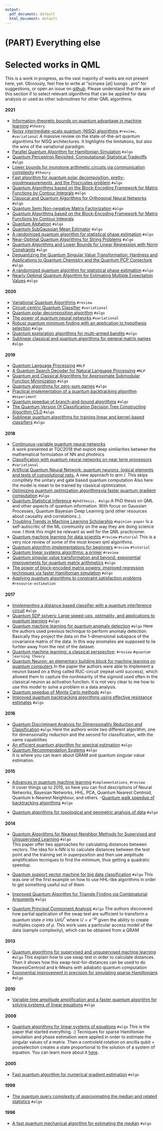 ```yaml
---
output:
  pdf_document: default
  html_document: default
---
```


# (PART) Everything else {-} 


# Selected works in QML 

This is a work in progress, as the vast majority of works are not present here, yet. Obviously, feel free to write at "scinawa [at] luongo . pro" for suggestions, or open an issue on [github](https://github.com/scinawa/quantumalgorithms.org). Please understand that the aim of this section if to select relevant *algorithms* that can be applied for data analysis or used as other subroutines for other QML algorithms. 

#### 2021 {-}

- [Information-theoretic bounds on quantum advantage in machine learning](https://arxiv.org/abs/2101.02464) `#theory`
- [Noisy intermediate-scale quantum (NISQ) algorithms](https://arxiv.org/abs/2101.08448) `#review, #variational`
A massive review on the state-of-the-art quantum algorithms for NISQ architectures. It highlights the limitations, but also the wins of the variational paradigm.
- [Parallel Quantum Algorithm for Hamiltonian Simulation](https://arxiv.org/abs/2105.11889) `#algo`
- [Quantum Perceptron Revisited: Computational-Statistical Tradeoffs](https://arxiv.org/abs/2106.02496) `#algo`
- [Lower bounds for monotone arithmetic circuits via communication complexity](https://dl.acm.org/doi/abs/10.1145/3406325.3451069) `#theory`
- [Fast algorithm for quantum polar decomposition, pretty-goodmeasurements, and the Procrustes problem](https://arxiv.org/abs/2106.07634) `#algo`
- [Quantum Algorithms based on the Block-Encoding Framework for Matrix Functions by Contour Integrals](https://arxiv.org/abs/2106.08076) `#algo`
- [Classical and Quantum Algorithms for Orthogonal Neural Networks](https://arxiv.org/abs/2106.07198) `#algo`
- [Quantum Semi Non-negative Matrix Factorization](https://books.google.com.sg/books?hl=en&lr=&id=LMcpEAAAQBAJ&oi=fnd&pg=PA135&dq=Quantum+Semi+Non-negative+Matrix+Factorization&ots=2UP_f_twTu&sig=fvkK9Z4hCCQcSSkbF0HkZ23SRAs&redir_esc=y#v=onepage&q=Quantum%20Semi%20Non-negative%20Matrix%20Factorization&f=false) `#algo`
- [Quantum Algorithms based on the Block-Encoding Framework for Matrix Functions by Contour Integrals](https://arxiv.org/pdf/2106.08076.pdf)
- [Quantum Alphatron](https://arxiv.org/abs/2108.11670) `#algo`
- [Quantum SubGaussian Mean Estimator](https://arxiv.org/pdf/2108.12172.pdf) `#algo`
- [A randomized quantum algorithm for statistical phase estimation](https://arxiv.org/abs/2110.12071) `#algo`
- [Near-Optimal Quantum Algorithms for String Problems](https://arxiv.org/pdf/2110.09696.pdf) `#algo`
- [Quantum Algorithms and Lower Bounds for Linear Regression with Norm Constraints](https://arxiv.org/pdf/2110.13086.pdf) `#algo`
- [Dequantizing the Quantum Singular Value Transformation: Hardness and Applications to Quantum Chemistry and the Quantum PCP Conjecture](https://arxiv.org/abs/2111.09079) `#algo`
- [A randomized quantum algorithm for statistical phase estimation](https://arxiv.org/abs/2110.12071) `#algo`
- [Nearly Optimal Quantum Algorithm for Estimating Multiple Expectation Values](https://arxiv.org/abs/2111.09283) `#algo`


#### 2020 {-}

- [Variational Quantum Algorithms](https://scirate.com/arxiv/2012.09265) `#review`
- [Circuit-centric Quantum Classifier](https://arxiv.org/pdf/1804.00633) `#variational`
- [Quantum polar decomposition algorithm](https://arxiv.org/abs/2006.00841) `#algo`
- [The power of quantum neural networks](https://arxiv.org/abs/2011.00027) `#variational`
- [Robust quantum minimum finding with an application to hypothesis selection](https://arxiv.org/abs/2003.11777) `#algo`
- [Quantum exploration algorithms for multi-armed bandits](https://arxiv.org/abs/2007.07049) `#algo`
- [Sublinear classical and quantum algorithms for general matrix games](https://arxiv.org/pdf/2012.06519.pdf) `#algo`


#### 2019 {-}

- [Quantum Language Processing](https://arxiv.org/pdf/1902.05162.pdf) `#NLP`
- [A Quantum Search Decoder for Natural Language Processing](https://arxiv.org/pdf/1909.05023.pdf) `#NLP`
- [Quantum and Classical Algorithms for Approximate Submodular Function Minimization](https://arxiv.org/abs/1907.05378) `#algo`
- [Quantum algorithms for zero-sum games](https://arxiv.org/abs/1904.03180) `#algo`
- [Practical implementation of a quantum backtracking algorithm](https://arxiv.org/abs/1908.11291) `#experiment`
- [Quantum speedup of branch-and-bound algorithms](https://arxiv.org/abs/1906.10375) `#algo`
- [The Quantum Version Of Classification Decision Tree Constructing Algorithm C5.0](https://arxiv.org/pdf/1907.06840.pdf) `#algo`
- [Sublinear quantum algorithms for training linear and kernel-based classifiers](http://proceedings.mlr.press/v97/li19b/li19b.pdf) `#algo`

#### 2018 {-}

- [Continuous-variable quantum neural networks](https://arxiv.org/pdf/1806.06871.pdf)  
A work presented at TQC2018 that exploit deep similarities between the mathematical formulation of NN and photinics
- [Classification with quantum neural networks on near term processors](https://arxiv.org/pdf/1802.06002.pdf)   `#variational`
- [Artificial Quantum Neural Network: quantum neurons, logical elements and tests of convolutional nets.](https://arxiv.org/pdf/1806.09664.pdf)
A new approach to qnn \o/. This skips complitely the unitary and gate based quantum computation
Also here the model is mean to be trained by classical optimization.
- [Optimizing quantum optimization algorithmsvia faster quantum gradient computation](https://arxiv.org/pdf/1711.00465.pdf) `#algo`
- [Quantum Statistical Inference](https://arxiv.org/pdf/1812.04877.pdf) `#phdthesis, #algo`
A PhD thesis on QML and other aspects of quantum information. With focus on Gaussian Processes, Quantum Bayesian Deep Learning (and other resources about causality and correlations..).
- [Troubling Trends in Machine Learning Scholarship](https://arxiv.org/pdf/1807.03341.pdf) `#opinion-paper`
Is a self-autocritic of the ML community on the way they are doing science now. I think this might be relevant as well for the QML practicioner.
- [Quantum machine learning for data scientits](https://arxiv.org/pdf/1804.10068.pdf) `#review`  `#tutorial`
This is a very nice review of some of the most known qml algorithms.
- [Quantum algorithm implementations for beginners](https://arxiv.org/pdf/1804.03719.pdf) `#review` `#tutorial`
- [Quantum linear systems algorithms: a primer](https://arxiv.org/abs/1802.08227) `#review`
- [Quantum singular value transformation and beyond: exponential improvements for quantum matrix arithmetics](https://arxiv.org/abs/1806.01838) `#algo`
- [The power of block-encoded matrix powers: improved regression techniques via faster Hamiltonian simulation](https://arxiv.org/abs/1804.01973) `#algo`
- [Applying quantum algorithms to constraint satisfaction problems](https://arxiv.org/abs/1810.05582) `#resource-estimation`



<!-- - [Quantum Algorithms for Classification](http://www.youtube.com/watch?v=KTVtMKo3g80) `#video`  -->
<!-- <br> -->
<!-- [![Quantum Algorithms for Classification](http://img.youtube.com/vi/KTVtMKo3g80/0.jpg)](http://www.youtube.com/watch?v=KTVtMKo3g80 "Quantum Algorithms for Classification")  -->


#### 2017 {-}

- [Implementing a distance based classifier with a quantum interference circuit](https://arxiv.org/abs/1703.10793)  `#algo`  
- [Quantum SDP solvers: Large speed-ups, optimality, and applications to quantum learning](https://arxiv.org/pdf/1710.02581) `#algo`
- [Quantum machine learning for quantum anomaly detection](https://arxiv.org/abs/1710.07405) `#algo`
Here the authors used previous technique to perform anomaly detection. Basically they project the data on the 1-dimensional subspace of the covariance matrix of the data. In this way anomalies are supposed to lie furhter away from the rest of the dataset.
- [ Quantum machine learning: a classical perspective](https://arxiv.org/pdf/1707.08561.pdf): `#review` `#quantum learning theory`
- [Quantum Neuron: an elementary building block for machine learning on quantum computers](https://arxiv.org/pdf/1711.11240.pdf)
In the paper the authors were able to implement a neuron based on a thing called RUC-circuit (repeat until success), which allowed them to capture the nonlinearity of the sigmoid used often in the classical neuron as activation function. It is not very clear to me how to use this model to solve a problem in a data analysis.
- [Quantum speedup of Monte Carlo methods](https://arxiv.org/abs/1504.06987) `#algo`
- [Improved quantum backtracking algorithms using effective resistance estimates](https://arxiv.org/abs/1711.05295) `#algo`


#### 2016 {-}
- [Quantum Discriminant Analysis for Dimensionality Reduction and Classification](https://iopscience.iop.org/article/10.1088/1367-2630/18/7/073011)  `#algo`
Here the authors wrote two different algorithm, one for dimensionality reduction and the second for classification, with the same capabilities
- [An efficient quantum algorithm for spectral estimation](https://arxiv.org/abs/1609.08170) `#algo`
- [Quantum Recommendation Systems](https://arxiv.org/pdf/1603.08675.pdf) `#algo`  
It is where you can learn about QRAM and quantum singular value estimation.

#### 2015 {-}

- [Advances in quantum machine learning]( https://arxiv.org/pdf/1512.02900.pdf ) `#implementations`,  `#review`   
It cover things up to 2015, so here you can find descriptions of Neural Networks, Bayesian Networks, HHL, PCA, Quantum Nearest Centroid, Quantum k-Nearest Neighbour, and others.
-[Quantum walk speedup of backtracking algorithms](https://arxiv.org/abs/1509.02374) `#algo`


- [Quantum algorithms for topological and geometric analysis of data]() `#algo`  

#### 2014 {-}

- [Quantum Algorithms for Nearest-Neighbor Methods for Supervised and Unsupervised Learning]() `#algo`  
This paper offer two approaches for calculating distances between vectors.
The idea for k-NN is to calculate distances between the test point and the training set in superposition and then use amplitude amplification tecniques to find the minimum, thus getting a quadratic speedup.
- [Quantum support vector machine for big data classification](https://arxiv.org/abs/1307.0471) `#algo`
This was one of the first example on how to use HHL-like algorithms in order to get something useful out of them.
- [Improved Quantum Algorithm for Triangle Finding via Combinatorial Arguments](https://arxiv.org/abs/1407.0085) `#algo`


- [Quantum Principal Component Analysis](https://arxiv.org/abs/1307.0401)  `#algo`
The authors discovered how partial application of the swap test are sufficient to transform a quantum state $\sigma$ into $U\sigma U^\dagger$ where $U=e^{-i\rho}$ given the ability to create multiples copies of $\rho$.
This work uses a particular access model of the data (sample complexity), which can be obtained from a QRAM


#### 2013 {-}
- [Quantum algorithms for supervised and unsupervised machine learning](https://arxiv.org/pdf/1307.0411.pdf) `#algo`
This explain how to use swap test in order to calculate distances. Then it shows how this swap-test-for-distances can be used to do NearestCentroid and k-Means with adiabatic quantum computation
- [Exponential improvement in precision for simulating sparse Hamiltonians](https://arxiv.org/abs/1312.1414) `#algo`


#### 2010 {-}
- [Variable time amplitude amplification and a faster quantum algorithm for solving systems of linear equations](https://arxiv.org/abs/1010.4458) `#algo`



#### 2009 {-}
- [Quantum algorithms for linear systems of equations](https://arxiv.org/abs/0811.3171) `#algo`
This is the paper that started everything. :) Tecniques for sparse Hamiltonian simulation and phase estimation were applied in order to estimate the singular values of a matrix. Then a controleld rotation on ancilla qubit + postselection creates a state proportional to the solution of a system of equation. You can learn more about it [here](HHL).



#### 2005 {-}
- [Fast quantum algorithm for numerical gradient estimation](https://arxiv.org/abs/quant-ph/0405146) `#algo`


#### 1999 {-}
- [The quantum query complexity of approximating the median and related statistics](https://arxiv.org/pdf/quant-ph/9804066.pdf) `#algo`

#### 1996 {-}
- [A fast quantum mechanical algorithm for estimating the median](https://arxiv.org/abs/quant-ph/9607024) `#algo`

